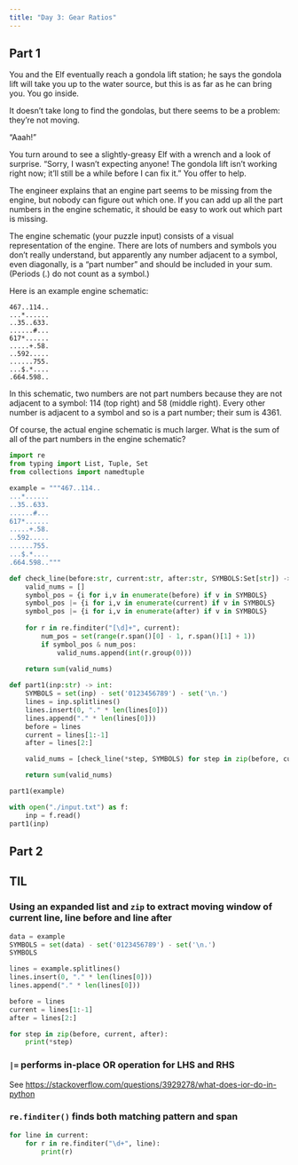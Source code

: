 ```yaml
---
title: "Day 3: Gear Ratios"
---
```

## Part 1
You and the Elf eventually reach a gondola lift station; he says the gondola lift will take you up to the water source, but this is as far as he can bring you. You go inside.

It doesn't take long to find the gondolas, but there seems to be a problem: they're not moving.

"Aaah!"

You turn around to see a slightly-greasy Elf with a wrench and a look of surprise. "Sorry, I wasn't expecting anyone! The gondola lift isn't working right now; it'll still be a while before I can fix it." You offer to help.

The engineer explains that an engine part seems to be missing from the engine, but nobody can figure out which one. If you can add up all the part numbers in the engine schematic, it should be easy to work out which part is missing.

The engine schematic (your puzzle input) consists of a visual representation of the engine. There are lots of numbers and symbols you don't really understand, but apparently any number adjacent to a symbol, even diagonally, is a "part number" and should be included in your sum. (Periods (.) do not count as a symbol.)

Here is an example engine schematic:

```
467..114..
...*......
..35..633.
......#...
617*......
.....+.58.
..592.....
......755.
...$.*....
.664.598..
```
In this schematic, two numbers are not part numbers because they are not adjacent to a symbol: 114 (top right) and 58 (middle right). Every other number is adjacent to a symbol and so is a part number; their sum is 4361.

Of course, the actual engine schematic is much larger. What is the sum of all of the part numbers in the engine schematic?

```python
import re
from typing import List, Tuple, Set
from collections import namedtuple

example = """467..114..
...*......
..35..633.
......#...
617*......
.....+.58.
..592.....
......755.
...$.*....
.664.598.."""

def check_line(before:str, current:str, after:str, SYMBOLS:Set[str]) -> int:
    valid_nums = []
    symbol_pos = {i for i,v in enumerate(before) if v in SYMBOLS}
    symbol_pos |= {i for i,v in enumerate(current) if v in SYMBOLS}
    symbol_pos |= {i for i,v in enumerate(after) if v in SYMBOLS}
    
    for r in re.finditer("[\d]+", current):
        num_pos = set(range(r.span()[0] - 1, r.span()[1] + 1))
        if symbol_pos & num_pos:
            valid_nums.append(int(r.group(0)))
    
    return sum(valid_nums)

def part1(inp:str) -> int:
    SYMBOLS = set(inp) - set('0123456789') - set('\n.')
    lines = inp.splitlines()
    lines.insert(0, "." * len(lines[0]))
    lines.append("." * len(lines[0])) 
    before = lines
    current = lines[1:-1]
    after = lines[2:]

    valid_nums = [check_line(*step, SYMBOLS) for step in zip(before, current, after)]

    return sum(valid_nums)

part1(example)
```

```python
with open("./input.txt") as f:
    inp = f.read()
part1(inp)
```

## Part 2

## TIL

### Using an expanded list and `zip` to extract moving window of current line, line before and line after

```python
data = example
SYMBOLS = set(data) - set('0123456789') - set('\n.')
SYMBOLS

lines = example.splitlines()
lines.insert(0, "." * len(lines[0]))
lines.append("." * len(lines[0]))

before = lines
current = lines[1:-1]
after = lines[2:]

for step in zip(before, current, after):
    print(*step)

```

### `|=` performs in-place OR operation for LHS and RHS
See [https://stackoverflow.com/questions/3929278/what-does-ior-do-in-python](https://stackoverflow.com/questions/3929278/what-does-ior-do-in-python) 

### `re.finditer()` finds both matching pattern and span
```python
for line in current:
    for r in re.finditer("\d+", line):
        print(r)
```